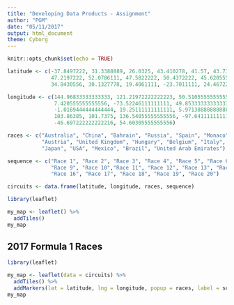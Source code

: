 ```yaml
---
title: "Developing Data Products - Assignment"
author: "PGM"
date: "05/11/2017"
output: html_document
theme: Cyborg
---
```


```r
knitr::opts_chunk$set(echo = TRUE)
```

```r
latitude <- c(-37.8497222, 31.3388889, 26.0325, 43.410278, 41.57, 43.7347222, 45.5005778, 40.3725,
              47.2197222, 52.0786111, 47.5822222, 50.4372222, 45.6205556, 1.2915306, 2.7605556,
              34.8430556, 30.1327778, 19.4061111, -23.7011111, 24.4672222)

longitude <- c(144.96833333333333, 121.21972222222223, 50.510555555555555, 39.968271, 2.261111111111111,
               7.420555555555556, -73.52246111111111, 49.85333333333333, 14.764722222222222,
               -1.0169444444444444, 19.25111111111111, 5.971388888888889, 9.289444444444444,
               103.86385, 101.7375, 136.54055555555556, -97.64111111111112, -99.0925,
               -46.697222222222216, 54.60305555555556)

races <- c("Australia", "China", "Bahrain", "Russia", "Spain", "Monaco", "Canada", "Azerbaijan",
           "Austria", "United Kingdom", "Hungary", "Belgium", "Italy", "Singapore", "Malaysia",
           "Japan", "USA", "Mexico", "Brazil", "United Arab Emirates")

sequence <- c("Race 1", "Race 2", "Race 3", "Race 4", "Race 5", "Race 6", "Race 7", "Race 8", 
              "Race 9", "Race 10","Race 11", "Race 12", "Race 13", "Race 14", "Race 15", 
              "Race 16", "Race 17", "Race 18", "Race 19", "Race 20")

circuits <- data.frame(latitude, longitude, races, sequence)
```

```r
library(leaflet)

my_map <- leaflet() %>%
  addTiles()
my_map
```

## 2017 Formula 1 Races

```r
library(leaflet)

my_map <- leaflet(data = circuits) %>%
  addTiles() %>%
  addMarkers(lat = latitude, lng = longitude, popup = races, label = sequence)
my_map
```


